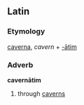 ==Latin==
===Etymology===
[[caverna]], ''cavern'' + [[-atim|-ātim]]

===Adverb===
'''cavernātim'''

#through [[cavern]]s